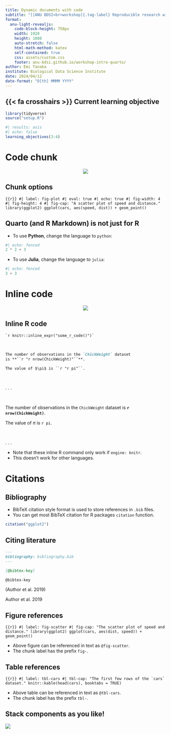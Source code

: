 ```yaml
---
title: Dynamic documents with code
subtitle: "[[ANU BDSI<br>workshop]{.tag-label} Reproducible research with Quarto]{.tag-workshop}"
format:
  anu-light-revealjs:
    code-block-height: 750px
    width: 1920
    height: 1080
    auto-stretch: false
    html-math-method: katex
    self-contained: true
    css: assets/custom.css
    footer: anu-bdsi.github.io/workshop-intro-quarto/
author: Emi Tanaka
institute: Biological Data Science Institute
date: 2024/04/12
date-format: "D[th] MMMM YYYY"
---
```




## {{< fa crosshairs >}} Current learning objective

```r
library(tidyverse)
source("setup.R")
```


```r
#| results: asis 
#| echo: false
learning_objectives(3:4)
```


# Code chunk  {background-color="#F5EDDE"}

<center>

![](images/code-chunk.png)
</center>


## Chunk options 

```{{r}}
#| label: fig-plot
#| eval: true
#| echo: true
#| fig-width: 4
#| fig-height: 4
#| fig-cap: "A scatter plot of speed and distance."
library(ggplot2)
ggplot(cars, aes(speed, dist)) + geom_point()
```

## Quarto (and R Markdown) is not just for R

- To use **Python**, change the language to `python`: 

```python
#| echo: fenced
2 * 2 + 3
```

- To use **Julia**, change the language to `julia`: 

```julia
#| echo: fenced
3 + 3
```



# Inline code {background-color="#F5EDDE"}

<center>
![](images/inline-code.png)
</center>

## Inline R code

```
`r knitr::inline_expr("some_r_code()")`
```

<br>

::: text

```markdown 
The number of observations in the `ChickWeight` dataset 
is **``r "r nrow(ChickWeight)"``**.

The value of $\pi$ is ``r "r pi"``.
```

:::

<br>

. . . 

::: {.output .pl3 .pr3}

<br>

The number of observations in the `ChickWeight` dataset 
is **`r nrow(ChickWeight)`**.

The value of $\pi$ is `r pi`.

<br>

:::

. . . 

- Note that these inline R command only work if `engine: knitr`. 
- This doesn't work for other languages.


# Citations {background-color="#F5EDDE"}

## Bibliography

* BibTeX citation style format is used to store references in `.bib` files.
* You can get most BibTeX citation for R packages `citation` function. 

```r
citation("ggplot2")
```

## Citing literature

```markdown
---
bibliography: bibliography.bib
---

[@bibtex-key]

@bibtex-key
```

(Author et al. 2019)

Author et al. 2019

## Figure references

```{{r}}
#| label: fig-scatter
#| fig-cap: "The scatter plot of speed and distance."
library(ggplot2)
ggplot(cars, aes(dist, speed)) + geom_point()
```

* Above figure can be referenced in text as `@fig-scatter`.
* The chunk label has the prefix `fig-`.

## Table references


```{{r}}
#| label: tbl-cars
#| tbl-cap: "The first few rows of the `cars` dataset."
knitr::kable(head(cars), booktabs = TRUE)
```

* Above table can be referenced in text as `@tbl-cars`.
* The chunk label has the prefix `tbl-`.


## Stack components as you like!

![](images/quarto-stack.png)